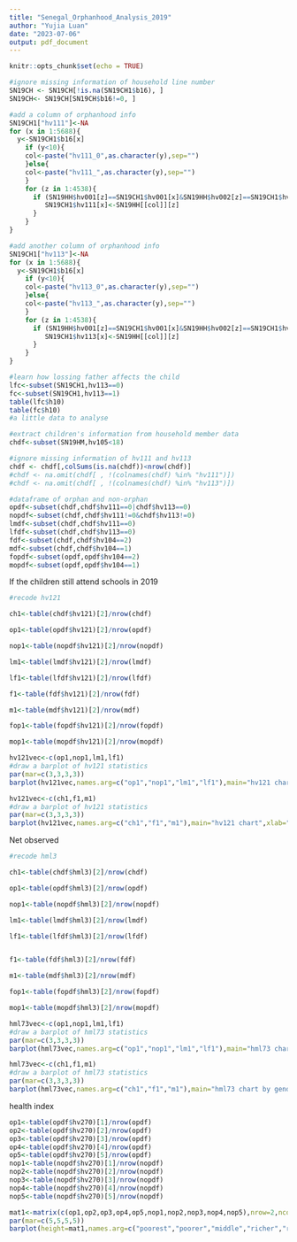 ```yaml
---
title: "Senegal_Orphanhood_Analysis_2019"
author: "Yujia Luan"
date: "2023-07-06"
output: pdf_document
---
```


```r
knitr::opts_chunk$set(echo = TRUE)
```

```r
#ignore missing information of household line number
SN19CH <- SN19CH[!is.na(SN19CH1$b16), ]
SN19CH<- SN19CH[SN19CH$b16!=0, ]
```


```r
#add a column of orphanhood info
SN19CH1["hv111"]<-NA
for (x in 1:5688){
  y<-SN19CH1$b16[x]
    if (y<10){
    col<-paste("hv111_0",as.character(y),sep="")
    }else{
    col<-paste("hv111_",as.character(y),sep="")
    }
    for (z in 1:4538){
      if (SN19HH$hv001[z]==SN19CH1$hv001[x]&SN19HH$hv002[z]==SN19CH1$hv002[x]){
         SN19CH1$hv111[x]<-SN19HH[[col]][z]
      }
    }
}
```

```r
#add another column of orphanhood info
SN19CH1["hv113"]<-NA
for (x in 1:5688){
  y<-SN19CH1$b16[x]
    if (y<10){
    col<-paste("hv113_0",as.character(y),sep="")
    }else{
    col<-paste("hv113_",as.character(y),sep="")
    }
    for (z in 1:4538){
      if (SN19HH$hv001[z]==SN19CH1$hv001[x]&SN19HH$hv002[z]==SN19CH1$hv002[x]){
         SN19CH1$hv113[x]<-SN19HH[[col]][z]
      }
    }
}
```


```r
#learn how lossing father affects the child
lfc<-subset(SN19CH1,hv113==0)
fc<-subset(SN19CH1,hv113==1)
table(lfc$h10)
table(fc$h10)
#a little data to analyse
```

```r
#extract children's information from household member data
chdf<-subset(SN19HM,hv105<18)
```

```r
#ignore missing information of hv111 and hv113
chdf <- chdf[,colSums(is.na(chdf))<nrow(chdf)]
#chdf <- na.omit(chdf[ , !(colnames(chdf) %in% "hv111")])
#chdf <- na.omit(chdf[ , !(colnames(chdf) %in% "hv113")])
```

```r
#dataframe of orphan and non-orphan
opdf<-subset(chdf,chdf$hv111==0|chdf$hv113==0)
nopdf<-subset(chdf,chdf$hv111!=0&chdf$hv113!=0)
lmdf<-subset(chdf,chdf$hv111==0)
lfdf<-subset(chdf,chdf$hv113==0)
fdf<-subset(chdf,chdf$hv104==2)
mdf<-subset(chdf,chdf$hv104==1)
fopdf<-subset(opdf,opdf$hv104==2)
mopdf<-subset(opdf,opdf$hv104==1)
```

If the children still attend schools in 2019
```r
#recode hv121

ch1<-table(chdf$hv121)[2]/nrow(chdf)

op1<-table(opdf$hv121)[2]/nrow(opdf)

nop1<-table(nopdf$hv121)[2]/nrow(nopdf)

lm1<-table(lmdf$hv121)[2]/nrow(lmdf)

lf1<-table(lfdf$hv121)[2]/nrow(lfdf)

f1<-table(fdf$hv121)[2]/nrow(fdf)

m1<-table(mdf$hv121)[2]/nrow(mdf)

fop1<-table(fopdf$hv121)[2]/nrow(fopdf)

mop1<-table(mopdf$hv121)[2]/nrow(mopdf)

hv121vec<-c(op1,nop1,lm1,lf1)
#draw a barplot of hv121 statistics
par(mar=c(3,3,3,3))
barplot(hv121vec,names.arg=c("op1","nop1","lm1","lf1"),main="hv121 chart",xlab="class",ylab="proportion",xlim=c(0,4),ylim=c(0,1))
```
```r
hv121vec<-c(ch1,f1,m1)
#draw a barplot of hv121 statistics
par(mar=c(3,3,3,3))
barplot(hv121vec,names.arg=c("ch1","f1","m1"),main="hv121 chart",xlab="class",ylab="proportion",xlim=c(0,4),ylim=c(0,1))
```
Net observed
```r
#recode hml3

ch1<-table(chdf$hml3)[2]/nrow(chdf)

op1<-table(opdf$hml3)[2]/nrow(opdf)

nop1<-table(nopdf$hml3)[2]/nrow(nopdf)

lm1<-table(lmdf$hml3)[2]/nrow(lmdf)

lf1<-table(lfdf$hml3)[2]/nrow(lfdf)


f1<-table(fdf$hml3)[2]/nrow(fdf)

m1<-table(mdf$hml3)[2]/nrow(mdf)

fop1<-table(fopdf$hml3)[2]/nrow(fopdf)

mop1<-table(mopdf$hml3)[2]/nrow(mopdf)

hml73vec<-c(op1,nop1,lm1,lf1)
#draw a barplot of hml73 statistics
par(mar=c(3,3,3,3))
barplot(hml73vec,names.arg=c("op1","nop1","lm1","lf1"),main="hml73 chart orphanhood",xlab="class",ylab="proportion",xlim=c(0,4),ylim=c(0,1))
```

```r
hml73vec<-c(ch1,f1,m1)
#draw a barplot of hml73 statistics
par(mar=c(3,3,3,3))
barplot(hml73vec,names.arg=c("ch1","f1","m1"),main="hml73 chart by gender",xlab="class",ylab="proportion",xlim=c(0,4),ylim=c(0,1))
```
health index
```r
op1<-table(opdf$hv270)[1]/nrow(opdf)
op2<-table(opdf$hv270)[2]/nrow(opdf)
op3<-table(opdf$hv270)[3]/nrow(opdf)
op4<-table(opdf$hv270)[4]/nrow(opdf)
op5<-table(opdf$hv270)[5]/nrow(opdf)
nop1<-table(nopdf$hv270)[1]/nrow(nopdf)
nop2<-table(nopdf$hv270)[2]/nrow(nopdf)
nop3<-table(nopdf$hv270)[3]/nrow(nopdf)
nop4<-table(nopdf$hv270)[4]/nrow(nopdf)
nop5<-table(nopdf$hv270)[5]/nrow(nopdf)

```

```r

mat1<-matrix(c(op1,op2,op3,op4,op5,nop1,nop2,nop3,nop4,nop5),nrow=2,ncol=5)
par(mar=c(5,5,5,5))
barplot(height=mat1,names.arg=c("poorest","poorer","middle","richer","richest"),main="hv270",xlab="class",ylab="proportion",beside=TRUE,ylim=c(0,1))


```



